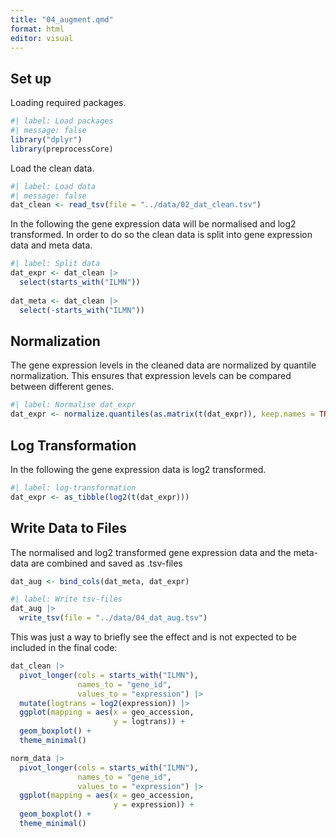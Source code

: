 ```yaml
---
title: "04_augment.qmd"
format: html
editor: visual
---
```


## Set up

Loading required packages.

```r
#| label: Load packages
#| message: false
library("dplyr")
library(preprocessCore)
```

Load the clean data.

```r
#| label: Load data
#| message: false
dat_clean <- read_tsv(file = "../data/02_dat_clean.tsv")
```

In the following the gene expression data will be normalised and log2 transformed. In order to do so the clean data is split into gene expression data and meta data.
```r
#| label: Split data
dat_expr <- dat_clean |> 
  select(starts_with("ILMN")) 
  
dat_meta <- dat_clean |> 
  select(-starts_with("ILMN"))
```


## Normalization

The gene expression levels in the cleaned data are normalized by quantile normalization. This ensures that expression levels can be compared between different genes.

```r
#| label: Normalise dat_expr
dat_expr <- normalize.quantiles(as.matrix(t(dat_expr)), keep.names = TRUE)
```


## Log Transformation

In the following the gene expression data is log2 transformed.

```r
#| label: log-transformation
dat_expr <- as_tibble(log2(t(dat_expr)))
```

## Write Data to Files

The normalised and log2 transformed gene expression data and the meta-data are combined and saved as .tsv-files

```r
dat_aug <- bind_cols(dat_meta, dat_expr)
```

```r
#| label: Write tsv-files
dat_aug |> 
  write_tsv(file = "../data/04_dat_aug.tsv")

```


This was just a way to briefly see the effect and is not expected to be included in the final code:
```r
dat_clean |> 
  pivot_longer(cols = starts_with("ILMN"),
               names_to = "gene_id",
               values_to = "expression") |> 
  mutate(logtrans = log2(expression)) |> 
  ggplot(mapping = aes(x = geo_accession,
                       y = logtrans)) +
  geom_boxplot() +
  theme_minimal()
```

```r
norm_data |> 
  pivot_longer(cols = starts_with("ILMN"),
               names_to = "gene_id",
               values_to = "expression") |> 
  ggplot(mapping = aes(x = geo_accession,
                       y = expression)) +
  geom_boxplot() +
  theme_minimal()
```

